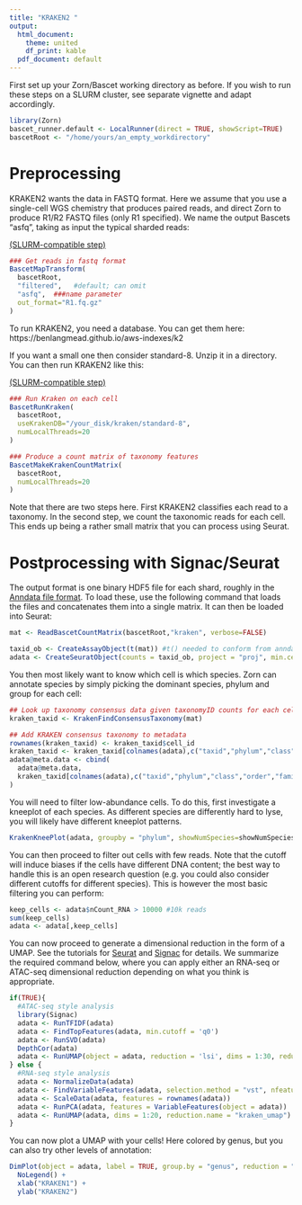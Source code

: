 ```yaml
---
title: "KRAKEN2 "
output:
  html_document:
    theme: united
    df_print: kable
  pdf_document: default
---
```



First set up your Zorn/Bascet working directory as before. If you wish to run
these steps on a SLURM cluster, see separate vignette and adapt accordingly.

```r
library(Zorn)
bascet_runner.default <- LocalRunner(direct = TRUE, showScript=TRUE)
bascetRoot <- "/home/yours/an_empty_workdirectory"
```

# Preprocessing

KRAKEN2 wants the data in FASTQ format. Here we assume that you use a single-cell
WGS chemistry that produces paired reads, and direct Zorn to produce R1/R2 FASTQ files (only R1 specified).
We name the output Bascets "asfq", taking as input the typical sharded reads:

[(SLURM-compatible step)](slurm.html)

```r
### Get reads in fastq format
BascetMapTransform(
  bascetRoot,
  "filtered",   #default; can omit
  "asfq",  ###name parameter
  out_format="R1.fq.gz"
)
```



To run KRAKEN2, you need a database. You can get them here:
https://benlangmead.github.io/aws-indexes/k2

If you want a small one then consider standard-8. Unzip it in a directory. You
can then run KRAKEN2 like this:

[(SLURM-compatible step)](slurm.html)

```r
### Run Kraken on each cell
BascetRunKraken(
  bascetRoot,
  useKrakenDB="/your_disk/kraken/standard-8",
  numLocalThreads=20
)

### Produce a count matrix of taxonomy features
BascetMakeKrakenCountMatrix(
  bascetRoot,
  numLocalThreads=20
)
```

Note that there are two steps here. First KRAKEN2 classifies each read to a
taxonomy. In the second step, we count the taxonomic reads for each cell.
This ends up being a rather small matrix that you can process using Seurat.


# Postprocessing with Signac/Seurat

The output format is one binary HDF5 file for each shard, roughly in the
[Anndata file format](https://anndata.readthedocs.io/en/stable/fileformat-prose.html).
To load these, use the following command that loads the files and concatenates them
into a single matrix. It can then be loaded into Seurat:

```r
mat <- ReadBascetCountMatrix(bascetRoot,"kraken", verbose=FALSE)

taxid_ob <- CreateAssayObject(t(mat)) #t() needed to conform from anndata to seurat
adata <- CreateSeuratObject(counts = taxid_ob, project = "proj", min.cells = 0, min.features = 0) 
```

You then most likely want to know which cell is which species. Zorn can annotate species
by simply picking the dominant species, phylum and group for each cell:

```r
## Look up taxonomy consensus data given taxonomyID counts for each cell
kraken_taxid <- KrakenFindConsensusTaxonomy(mat)

## Add KRAKEN consensus taxonomy to metadata
rownames(kraken_taxid) <- kraken_taxid$cell_id
kraken_taxid <- kraken_taxid[colnames(adata),c("taxid","phylum","class","order","family","genus","species")]
adata@meta.data <- cbind(
  adata@meta.data,
  kraken_taxid[colnames(adata),c("taxid","phylum","class","order","family","genus","species")]
)
```


You will need to filter low-abundance cells. To do this, first investigate
a kneeplot of each species. As different species are differently hard to lyse,
you will likely have different kneeplot patterns.

```r
KrakenKneePlot(adata, groupby = "phylum", showNumSpecies=showNumSpecies)
```


You can then proceed to filter out cells with few reads. Note that the cutoff
will induce biases if the cells have different DNA content; the best way to handle
this is an open research question (e.g. you could also consider different cutoffs
for different species). This is however the most basic filtering you can perform:

```r
keep_cells <- adata$nCount_RNA > 10000 #10k reads
sum(keep_cells)
adata <- adata[,keep_cells]
```


You can now proceed to generate a dimensional reduction in the form of a UMAP.
See the tutorials for [Seurat](https://satijalab.org/seurat/) and
[Signac](https://stuartlab.org/signac/) for details. We summarize the required
command below, where you can apply either an RNA-seq or ATAC-seq dimensional reduction
depending on what you think is appropriate.

```r
if(TRUE){
  #ATAC-seq style analysis
  library(Signac)
  adata <- RunTFIDF(adata)
  adata <- FindTopFeatures(adata, min.cutoff = 'q0')
  adata <- RunSVD(adata)
  DepthCor(adata)
  adata <- RunUMAP(object = adata, reduction = 'lsi', dims = 1:30, reduction.name = "kraken_umap")  
} else {
  #RNA-seq style analysis
  adata <- NormalizeData(adata)
  adata <- FindVariableFeatures(adata, selection.method = "vst", nfeatures = 2000)
  adata <- ScaleData(adata, features = rownames(adata))
  adata <- RunPCA(adata, features = VariableFeatures(object = adata))
  adata <- RunUMAP(adata, dims = 1:20, reduction.name = "kraken_umap")
}
```

You can now plot a UMAP with your cells! Here colored by genus, but you can also try other levels of annotation:

```r
DimPlot(object = adata, label = TRUE, group.by = "genus", reduction = "kraken_umap") + 
  NoLegend() + 
  xlab("KRAKEN1") + 
  ylab("KRAKEN2")
```


```r
```






